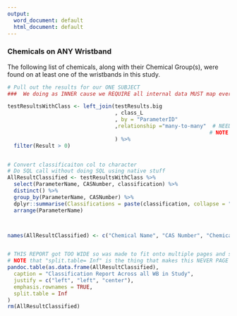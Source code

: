 ```yaml
---
output:
  word_document: default
  html_document: default
---
```



### Chemicals on ANY Wristband

The following list of chemicals, along with their Chemical Group(s), were found on at least one of the wristbands in this study.


```r
# Pull out the results for our ONE SUBJECT
###  We doing as INNER cause we REQUIRE all internal data MUST map every tested chem to a classification

testResultsWithClass <- left_join(testResults.big
                                  , class_L
                                  , by = "ParameterID"
                                  ,relationship ="many-to-many"  # NEEDED TO ADD THIS to get around new error message from sql but this is what I want cause LATER i do distinct
                                                                # NOTE that there is surely a BETTER way to do this by doing a distinct earlier to achieve same result.
                                  ) %>%
  filter(Result > 0)


# Convert classificaiton col to character
# Do SQL call without doing SQL using native stuff
AllResultClassified <- testResultsWithClass %>%
  select(ParameterName, CASNumber, classification) %>%
  distinct() %>%
  group_by(ParameterName, CASNumber) %>%
  dplyr::summarise(Classifications = paste(classification, collapse = ", ")) %>%
  arrange(ParameterName)



names(AllResultClassified) <- c("Chemical Name", "CAS Number", "Chemical Group(s)")


# THIS REPORT got TOO WIDE so was made to fit onto multiple pages and so the basic table point was LOST
# NOTE that "split.table= Inf" is the thing that makes this NEVER PAGE WRAP and so is good for HTML but not so good for WORD
pandoc.table(as.data.frame(AllResultClassified),
  caption = "Classification Report Across all WB in Study",
  justify = c("left", "left", "center"),
  emphasis.rownames = TRUE,
  split.table = Inf
)
rm(AllResultClassified)
```


<br>
